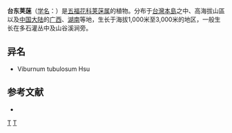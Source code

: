 {{Speciesbox 
| taxon = Viburnum taitoense
| authority = [[早田文藏|Hayata]], 1911
}}

'''台东荚蒾'''（[[学名|学名]]：{{lang|la|''Viburnum taitoense''}}）是[[五福花科|五福花科]][[荚蒾属|荚蒾属]]的植物。分布于[[台灣島|台灣本島]]之中、高海拔山區以及[[中国大陆|中国大陆]]的[[广西|广西]]、[[湖南|湖南]]等地，生长于海拔1,000米至3,000米的地区，一般生长在多石灌丛中及山谷溪涧旁。

== 异名 ==
* Viburnum tubulosum Hsu

== 参考文献 ==
<div class="references-small">
* {{cite web| url =http://www.bioinfo.cn/db05/KmzwSpecies.php?action=view&id=23721| title =台东荚蒾| work =《中国高等植物数据库全库》| publisher =中国科学院微生物研究所| author =昆明植物研究所| accessdate =2009-02-25| deadurl =yes| archiveurl =https://web.archive.org/web/20160305074427/http://www.bioinfo.cn/db05/KmzwSpecies.php?action=view&id=23721| archivedate =2016-03-05}}
</div>
{{Taxonbar|from=Q10913865}}

[[Category:荚蒾属|T]]
[[Category:台灣植物|T]]